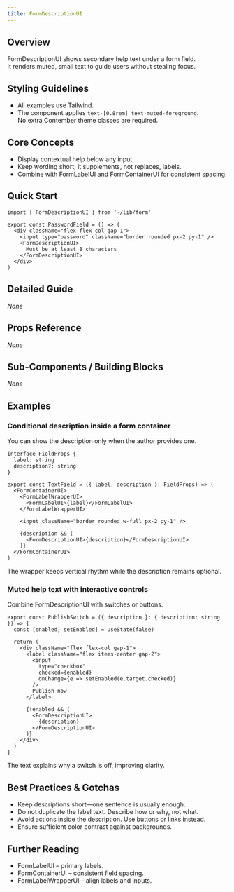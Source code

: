 ```yaml
---
title: FormDescriptionUI
---
```


<!-- Edited by human: false -->
<!-- Examples count: 9 -->
<!-- Source examples: 1 -->
<!-- Playground examples: 0 -->
<!-- External examples: 8 -->
<!-- Import examples: 5 -->

## Overview
FormDescriptionUI shows secondary help text under a form field.  
It renders muted, small text to guide users without stealing focus.

## Styling Guidelines
* All examples use Tailwind.
* The component applies `text-[0.8rem] text-muted-foreground`.  
  No extra Contember theme classes are required.

## Core Concepts
* Display contextual help below any input.
* Keep wording short; it supplements, not replaces, labels.
* Combine with FormLabelUI and FormContainerUI for consistent spacing.

## Quick Start
```tsx
import { FormDescriptionUI } from '~/lib/form'

export const PasswordField = () => (
  <div className="flex flex-col gap-1">
    <input type="password" className="border rounded px-2 py-1" />
    <FormDescriptionUI>
      Must be at least 8 characters
    </FormDescriptionUI>
  </div>
)
```

## Detailed Guide
_None_

## Props Reference
_None_

## Sub-Components / Building Blocks
_None_

## Examples

### Conditional description inside a form container
You can show the description only when the author provides one.

```tsx
interface FieldProps {
  label: string
  description?: string
}

export const TextField = ({ label, description }: FieldProps) => (
  <FormContainerUI>
    <FormLabelWrapperUI>
      <FormLabelUI>{label}</FormLabelUI>
    </FormLabelWrapperUI>

    <input className="border rounded w-full px-2 py-1" />

    {description && (
      <FormDescriptionUI>{description}</FormDescriptionUI>
    )}
  </FormContainerUI>
)
```
The wrapper keeps vertical rhythm while the description remains optional.

### Muted help text with interactive controls
Combine FormDescriptionUI with switches or buttons.

```tsx
export const PublishSwitch = ({ description }: { description: string }) => {
  const [enabled, setEnabled] = useState(false)

  return (
    <div className="flex flex-col gap-1">
      <label className="flex items-center gap-2">
        <input
          type="checkbox"
          checked={enabled}
          onChange={e => setEnabled(e.target.checked)}
        />
        Publish now
      </label>

      {!enabled && (
        <FormDescriptionUI>
          {description}
        </FormDescriptionUI>
      )}
    </div>
  )
}
```
The text explains why a switch is off, improving clarity.

## Best Practices & Gotchas
* Keep descriptions short—one sentence is usually enough.
* Do not duplicate the label text. Describe how or why, not what.
* Avoid actions inside the description. Use buttons or links instead.
* Ensure sufficient color contrast against backgrounds.

## Further Reading
* FormLabelUI – primary labels.
* FormContainerUI – consistent field spacing.
* FormLabelWrapperUI – align labels and inputs.  

<!-- End of Generated Documentation -->
